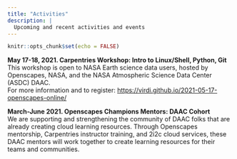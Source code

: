 ```yaml
---
title: "Activities"
description: |
  Upcoming and recent activities and events
---
```


```r
knitr::opts_chunk$set(echo = FALSE)
```

**May 17-18, 2021. Carpentries Workshop: Intro to Linux/Shell, Python, Git**  
This workshop is open to NASA Earth science data users, hosted by Openscapes, NASA, and the NASA Atmospheric Science Data Center (ASDC) DAAC.  
For more information and to register: <https://virdi.github.io/2021-05-17-openscapes-online/>

**March-June 2021. Openscapes Champions Mentors: DAAC Cohort**  
We are supporting and strengthening the community of DAAC folks that are already creating cloud learning resources. Through Openscapes mentorship, Carpentries instructor training, and 2i2c cloud services, these DAAC mentors will work together to create learning resources for their teams and communities.

